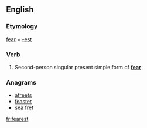 ==English==

===Etymology===
[[fear]] + [[-est]]

===Verb===
{{en-verb form}}

# {{context|archaic|lang=en}} Second-person singular present simple form of '''[[fear]]'''

===Anagrams===
* [[afreets#English|afreets]]
* [[feaster#English|feaster]]
* [[sea fret#English|sea fret]]

[[fr:fearest]]